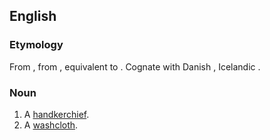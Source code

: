 ==English==

===Etymology===
From {{etyl|enm|en}} {{term|handcloth|lang=enm}}, from {{etyl|ang|en}} {{term|handclaþ|handclāþ|handcloth|lang=ang}}, equivalent to {{compound|hand|cloth|lang=en}}. Cognate with Danish {{term|håndklæde||handtowel|lang=da}}, Icelandic {{term|handklæði||handcloth|lang=is}}.

===Noun===
{{en-noun}}

#A [[handkerchief]].
#A [[washcloth]].